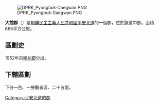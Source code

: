 {{expand|time=2009-08-08T23:18:21+00:00}}
{{unreferenced|time=2009-08-08T23:18:21+00:00}}
[[File:DPRK_Pyongbuk-Daegwan.PNG|right]]

'''大館郡'''（{{kor|諺=대관군|漢=大館郡|羅=Taegwan gun|f=y}}）是[[朝鮮民主主義人民共和國|朝鮮民主主義人民共和國]][[平安北道|平安北道]]的一個郡，位於該道中部。面積865平方公里。

==區劃史==

1952年自[[朔州郡|朔州郡]]分出。
==下轄區劃==

下分一邑、一勞動者區、二十五里。

{{平安北道行政區劃}}

{{DEFAULTSORT:Taegwan-gun}}
[[Category:平安北道的郡|Category:平安北道的郡]]